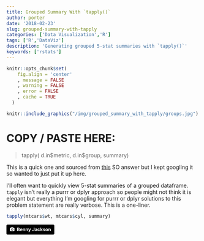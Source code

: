 ```yaml
---
title: Grouped Summary With `tapply()`
author: porter
date: '2018-02-23'
slug: grouped-summary-with-tapply
categories: ['Data Visualization','R']
tags: ['R','DataViz']
description: 'Generating grouped 5-stat summaries with `tapply()`'
keywords: ['rstats']
---
```



```r

knitr::opts_chunk$set(
    fig.align = 'center'
    , message = FALSE
    , warning = FALSE
    , error = FALSE
    , cache = TRUE
  )

```

```r

knitr::include_graphics("/img/grouped_summary_with_tapply/groups.jpg")

```

<h1>COPY / PASTE HERE: </h1>

> tapply( d.in\$metric, d.in\$group, summary)

This is a quick one and sourced from [this](https://stackoverflow.com/questions/9847054/how-to-get-summary-statistics-by-group) SO answer but I kept googling it so wanted to just put it up here.

I'll often want to quickly view 5-stat summaries of a grouped dataframe. `tapply` isn't really a purrr or dplyr approach so people might not think it is elegant but everything I'm googling for purrr or dplyr solutions to this problem statement are really verbose. This is a one-liner.

```r

tapply(mtcars$wt, mtcars$cyl, summary)

```

<div><a style="background-color:black;color:white;text-decoration:none;padding:4px 6px;font-family:-apple-system, BlinkMacSystemFont, &quot;San Francisco&quot;, &quot;Helvetica Neue&quot;, Helvetica, Ubuntu, Roboto, Noto, &quot;Segoe UI&quot;, Arial, sans-serif;font-size:12px;font-weight:bold;line-height:1.2;display:inline-block;border-radius:3px;" href="https://unsplash.com/@themightymerlin?utm_medium=referral&amp;utm_campaign=photographer-credit&amp;utm_content=creditBadge" target="_blank" rel="noopener noreferrer" title="Download free do whatever you want high-resolution photos from Benny Jackson"><span style="display:inline-block;padding:2px 3px;"><svg xmlns="http://www.w3.org/2000/svg" style="height:12px;width:auto;position:relative;vertical-align:middle;top:-1px;fill:white;" viewBox="0 0 32 32"><title>unsplash-logo</title><path d="M20.8 18.1c0 2.7-2.2 4.8-4.8 4.8s-4.8-2.1-4.8-4.8c0-2.7 2.2-4.8 4.8-4.8 2.7.1 4.8 2.2 4.8 4.8zm11.2-7.4v14.9c0 2.3-1.9 4.3-4.3 4.3h-23.4c-2.4 0-4.3-1.9-4.3-4.3v-15c0-2.3 1.9-4.3 4.3-4.3h3.7l.8-2.3c.4-1.1 1.7-2 2.9-2h8.6c1.2 0 2.5.9 2.9 2l.8 2.4h3.7c2.4 0 4.3 1.9 4.3 4.3zm-8.6 7.5c0-4.1-3.3-7.5-7.5-7.5-4.1 0-7.5 3.4-7.5 7.5s3.3 7.5 7.5 7.5c4.2-.1 7.5-3.4 7.5-7.5z"></path></svg></span><span style="display:inline-block;padding:2px 3px;">Benny Jackson</span></a></div>